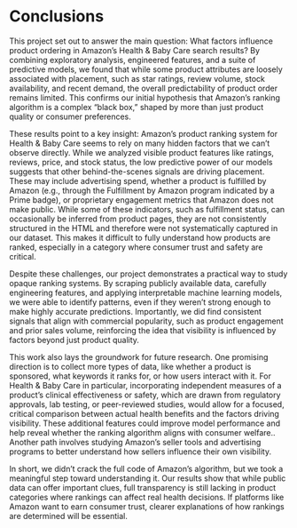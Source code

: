 # Conclusions

This project set out to answer the main question: What factors influence product ordering in Amazon’s Health & Baby Care search results? By combining exploratory analysis, engineered features, and a suite of predictive models, we found that while some product attributes are loosely associated with placement, such as star ratings, review volume, stock availability, and recent demand, the overall predictability of product order remains limited. This confirms our initial hypothesis that Amazon’s ranking algorithm is a complex “black box,” shaped by more than just product quality or consumer preferences.

These results point to a key insight: Amazon’s product ranking system for Health & Baby Care seems to rely on many hidden factors that we can’t observe directly. While we analyzed visible product features like ratings, reviews, price, and stock status, the low predictive power of our models suggests that other behind-the-scenes signals are driving placement.  These may include advertising spend, whether a product is fulfilled by Amazon (e.g., through the Fulfillment by Amazon program indicated by a Prime badge), or proprietary engagement metrics that Amazon does not make public. While some of these indicators, such as fulfillment status, can occasionally be inferred from product pages, they are not consistently structured in the HTML and therefore were not systematically captured in our dataset.  This makes it difficult to fully understand how products are ranked, especially in a category where consumer trust and safety are critical.

Despite these challenges, our project demonstrates a practical way to study opaque ranking systems. By scraping publicly available data, carefully engineering features, and applying interpretable machine learning models, we were able to identify patterns, even if they weren’t strong enough to make highly accurate predictions. Importantly, we did find consistent signals that align with commercial popularity, such as product engagement and prior sales volume, reinforcing the idea that visibility is influenced by factors beyond just product quality.

This work also lays the groundwork for future research. One promising direction is to collect more types of data, like whether a product is sponsored, what keywords it ranks for, or how users interact with it. For Health & Baby Care in particular, incorporating independent measures of a product’s clinical effectiveness or safety, which are drawn from regulatory approvals, lab testing, or peer-reviewed studies, would allow for a focused, critical comparison between actual health benefits and the factors driving visibility. These additional features could improve model performance and help reveal whether the ranking algorithm aligns with consumer welfare.. Another path involves studying Amazon’s seller tools and advertising programs to better understand how sellers influence their own visibility.

In short, we didn’t crack the full code of Amazon’s algorithm, but we took a meaningful step toward understanding it. Our results show that while public data can offer important clues, full transparency is still lacking in product categories where rankings can affect real health decisions. If platforms like Amazon want to earn consumer trust, clearer explanations of how rankings are determined will be essential.
